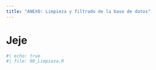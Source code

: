 ```yaml
---
title: "ANEXO: Limpieza y filtrado de la base de datos"
---
```


# Jeje

```r
#| echo: true
#| file: 00_Limpieza.R
```
